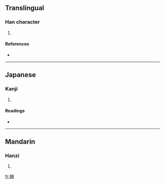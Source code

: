 ==Translingual==

===Han character===
{{Han char|rn=50|rad=巾|as=10|sn=13|four=4108<sub>6</sub>|canj=中月一月金 (LBMBC), X中月一月 (XLBMB)}}

# {{defn|Han|sort=巾10}}

====References====
* {{Han ref|kx=0334.380|dkj=09018|dj=0642.060|hdz=10749.030|uh=5E4A|ud=24138|bh=DD5A|bd=56666}}

----

==Japanese==

===Kanji===
{{ja-kanji|grade=|rs=巾10}}

# {{defn|Japanese}}

====Readings====
* {{ja-readings|on=[[こう]] (kō), [[く]] (ku)|kun=[[ぬの]] (nuno)}}

----

==Mandarin==

===Hanzi===
{{cmn-hanzi|pin=[[gōng]] ([[gong1]])|wg=kung<sup>1</sup>}}

# {{defn|Mandarin}}

[[fr:幊]]